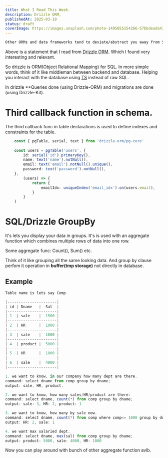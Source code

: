 ```yaml
---
title: What I Read This Week.
description: Drizzle ORM, 
publishedAt: 2025-03-19
status: draft 
coverImage: https://images.unsplash.com/photo-1495055154266-57bbdeada43e?q=80&w=2070&auto=format&fit=crop&ixlib=rb-4.0.3&ixid=M3wxMjA3fDB8MHxwaG90by1wYWdlfHx8fGVufDB8fHx8fA%3D%3D
---
```



```md
Other ORMs and data frameworks tend to deviate/abstract you away from SQL, which leads to a double learning curve: needing to know both SQL and the framework’s API.
```

Above is a statement that I read from [Drizzle ORM](https://drizzlekit.org/). Which I found very interesting and relevant.

So drizzle is ORM(Object Relational Mapping) for SQL. In more simple words, think of it like middleman between backend and database.
Helping you interact with the database using [TS](https://www.typescriptlang.org/) instead of raw SQL.

In drizzle **Queries done (using Drizzle-ORM) and migrations are done (using Drizzle-Kit).

# Third callback function in schema.

The third callback func in table declarations is used to define indexes and constraints for the table.

```ts
	const { pgTable, serial, text } from 'drizzle-orm/pg-core'
	
	const users = pgTable('users', {
		id: serial('id').primaryKey(),
		name: text('name').notNull(),
		email: text('email').notNull().unique(),
		password: text('password').notNull(),
	},
		(users) => {
			return {
				emailIdx: uniqueIndex('email_idx').on(users.email),
			}
		}
	)
```

# SQL/Drizzle GroupBy

It's lets you display your data in groups. It's is used with an aggregate function which combines multiple rows of data into one row.

Some aggregate func: Count(), Sum() etc.

Think of it like grouping all the same looking data. And group by clause perfom it operation in **buffer(tmp storage)** not directly in database.

## Example

```ts
Table name is lets say Comp.

|----------------------|
| id | Dname   |  Sal  |
|----------------------|
| 1	 | sale    |  1500 |
|----------------------|
| 2	 | HR      |  1000 |
|----------------------|
| 3	 | sale    |  1000 |
|----------------------|
| 4	 | product |  5000 |
|----------------------|
| 5	 | HR      |  1000 |
|----------------------|
| 6	 | sale    |  4000 |
|----------------------|

1. we want to know, in our company how many dept are there.
command: select dname from comp group by dname;
output: sale, HR, product.

2. we want to know, how many sales/HR/product are there:
command: select dname, count(*) from comp group by dname;
output: sale: 3, HR: 2, product: 1

3. we want to know, how many by sale now.
command: select dname, count(*) from comp where comp<= 1000 group by dname;
output: HR: 2, sale: 1 

4. we want max salaried dept.
command: select dname, max(sal) from comp group by dname;
output: product: 5000, sale: 4000, HR: 1000
```

Now you can play around with bunch of other aggregate function avlb.
